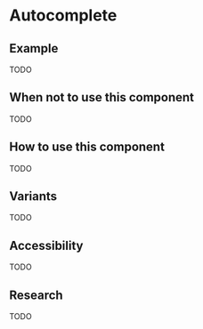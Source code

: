 

# Autocomplete

## Example

TODO

## When not to use this component

TODO

## How to use this component

TODO

## Variants

TODO

## Accessibility

TODO

## Research

TODO
